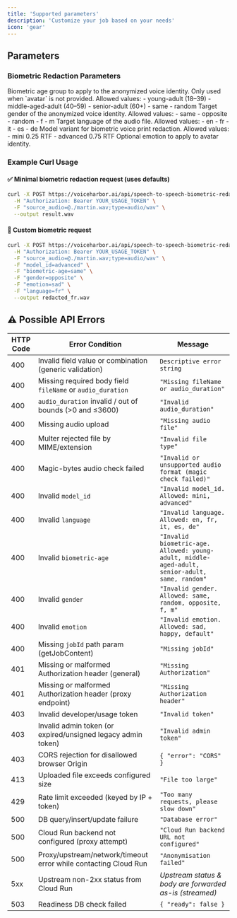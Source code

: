 ```yaml
---
title: 'Supported parameters'
description: 'Customize your job based on your needs'
icon: 'gear'
---
```


## Parameters

### Biometric Redaction Parameters

<ResponseField name="biometric-age" type="string" default="young-adult">
Biometric age group to apply to the anonymized voice identity. Only used when `avatar` is not provided.
Allowed values:
- young-adult (18–39)
- middle-aged-adult (40–59)
- senior-adult (60+)
- same
- random
</ResponseField>

<ResponseField name="gender" type="string" default="random">
Target gender of the anonymized voice identity.
Allowed values:
- same
- opposite
- random
- f
- m
</ResponseField>

<ResponseField name="language" type="string" default="en">
Target language of the audio file.
Allowed values:
- en
- fr
- it
- es
- de
</ResponseField>

<ResponseField name="model_id" type="string" default="mini">
Model variant for biometric voice print redaction.
Allowed values:
- mini 0.25 RTF
- advanced 0.75 RTF
</ResponseField>

<ResponseField name="emotion" type="string" optional>
Optional emotion to apply to avatar identity.
</ResponseField>



### Example Curl Usage

#### ✅ Minimal biometric redaction request (uses defaults)

```bash
curl -X POST https://voiceharbor.ai/api/speech-to-speech-biometric-redaction \
  -H "Authorization: Bearer YOUR_USAGE_TOKEN" \
  -F "source_audio=@./martin.wav;type=audio/wav" \
  --output result.wav
```

#### 🎯 Custom biometric request

```bash
curl -X POST https://voiceharbor.ai/api/speech-to-speech-biometric-redaction \
  -H "Authorization: Bearer YOUR_USAGE_TOKEN" \
  -F "source_audio=@./martin.wav;type=audio/wav" \
  -F "model_id=advanced" \
  -F "biometric-age=same" \
  -F "gender=opposite" \
  -F "emotion=sad" \
  -F "language=fr" \
  --output redacted_fr.wav
```


## ⚠️ Possible API Errors

| HTTP Code | Error Condition | Message |
| --------- | --------------- | ------- |
| 400 | Invalid field value or combination (generic validation) | `Descriptive error string` |
| 400 | Missing required body field `fileName` or `audio_duration` | `"Missing fileName or audio_duration"` |
| 400 | `audio_duration` invalid / out of bounds (>0 and ≤3600) | `"Invalid audio_duration"` |
| 400 | Missing audio upload | `"Missing audio file"` |
| 400 | Multer rejected file by MIME/extension | `"Invalid file type"` |
| 400 | Magic-bytes audio check failed | `"Invalid or unsupported audio format (magic check failed)"` |
| 400 | Invalid `model_id` | `"Invalid model_id. Allowed: mini, advanced"` |
| 400 | Invalid `language` | `"Invalid language. Allowed: en, fr, it, es, de"` |
| 400 | Invalid `biometric-age` | `"Invalid biometric-age. Allowed: young-adult, middle-aged-adult, senior-adult, same, random"` |
| 400 | Invalid `gender` | `"Invalid gender. Allowed: same, random, opposite, f, m"` |
| 400 | Invalid `emotion` | `"Invalid emotion. Allowed: sad, happy, default"` |
| 400 | Missing `jobId` path param (getJobContent) | `"Missing jobId"` |
| 401 | Missing or malformed Authorization header (general) | `"Missing Authorization"` |
| 401 | Missing or malformed Authorization header (proxy endpoint) | `"Missing Authorization header"` |
| 403 | Invalid developer/usage token | `"Invalid token"` |
| 403 | Invalid admin token (or expired/unsigned legacy admin token) | `"Invalid admin token"` |
| 403 | CORS rejection for disallowed browser Origin | `{ "error": "CORS" }` |
| 413 | Uploaded file exceeds configured size | `"File too large"` |
| 429 | Rate limit exceeded (keyed by IP + token) | `"Too many requests, please slow down"` |
| 500 | DB query/insert/update failure | `"Database error"` |
| 500 | Cloud Run backend not configured (proxy attempt) | `"Cloud Run backend URL not configured"` |
| 500 | Proxy/upstream/network/timeout error while contacting Cloud Run | `"Anonymisation failed"` |
| 5xx | Upstream non-2xx status from Cloud Run | *Upstream status & body are forwarded as-is (streamed)* |
| 503 | Readiness DB check failed | `{ "ready": false }` |

